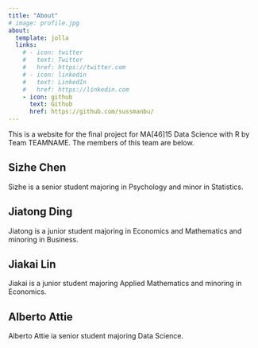 ```yaml
---
title: "About"
# image: profile.jpg
about:
  template: jolla
  links:
    # - icon: twitter
    #   text: Twitter
    #   href: https://twitter.com
    # - icon: linkedin
    #   text: LinkedIn
    #   href: https://linkedin.com
    - icon: github
      text: Github
      href: https://github.com/sussmanbu/
---
```


This is a website for the final project for MA\[46\]15 Data Science with R by Team TEAMNAME. The members of this team are below.

<!-- Please leave in the information below -->

## Sizhe Chen

Sizhe is a senior student majoring in Psychology and minor in Statistics.

## Jiatong Ding

Jiatong is a junior student majoring in Economics and Mathematics and minoring in Business.

## Jiakai Lin

Jiakai is a junior student majoring Applied Mathematics and minoring in Economics.

## Alberto Attie

Alberto Attie ia senior student majoring Data Science.
